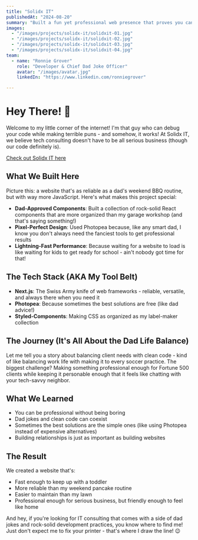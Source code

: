 ```yaml
---
title: "Solidx IT"
publishedAt: "2024-08-20"
summary: "Built a fun yet professional web presence that proves you can be a tech dad and still write amazing code. Powered by Next.js and dad-approved development practices."
images:
  - "/images/projects/solidx-it/solidxit-01.jpg"
  - "/images/projects/solidx-it/solidxit-02.jpg"
  - "/images/projects/solidx-it/solidxit-03.jpg"
  - "/images/projects/solidx-it/solidxit-04.jpg"
team:
  - name: "Ronnie Grover"
    role: "Developer & Chief Dad Joke Officer"
    avatar: "/images/avatar.jpg"
    linkedIn: "https://www.linkedin.com/ronniegrover"

---
```


# Hey There! 👋

Welcome to my little corner of the internet! I'm that guy who can debug your code while making terrible puns - and somehow, it works! At Solidx IT, we believe tech consulting doesn't have to be all serious business (though our code definitely is).

<a href="https://solidxit.com" target="_blank" rel="noopener noreferrer">
  Check out Solidx IT here
</a>


## What We Built Here

Picture this: a website that's as reliable as a dad's weekend BBQ routine, but with way more JavaScript. Here's what makes this project special:

- **Dad-Approved Components**: Built a collection of rock-solid React components that are more organized than my garage workshop (and that's saying something!)
- **Pixel-Perfect Design**: Used Photopea because, like any smart dad, I know you don't always need the fanciest tools to get professional results
- **Lightning-Fast Performance**: Because waiting for a website to load is like waiting for kids to get ready for school - ain't nobody got time for that!

## The Tech Stack (AKA My Tool Belt)

- **Next.js**: The Swiss Army knife of web frameworks - reliable, versatile, and always there when you need it
- **Photopea**: Because sometimes the best solutions are free (like dad advice!)
- **Styled-Components**: Making CSS as organized as my label-maker collection

## The Journey (It's All About the Dad Life Balance)

Let me tell you a story about balancing client needs with clean code - kind of like balancing work life with making it to every soccer practice. The biggest challenge? Making something professional enough for Fortune 500 clients while keeping it personable enough that it feels like chatting with your tech-savvy neighbor.

## What We Learned

- You can be professional without being boring
- Dad jokes and clean code can coexist
- Sometimes the best solutions are the simple ones (like using Photopea instead of expensive alternatives)
- Building relationships is just as important as building websites

## The Result

We created a website that's:
- Fast enough to keep up with a toddler
- More reliable than my weekend pancake routine
- Easier to maintain than my lawn
- Professional enough for serious business, but friendly enough to feel like home

And hey, if you're looking for IT consulting that comes with a side of dad jokes and rock-solid development practices, you know where to find me! Just don't expect me to fix your printer - that's where I draw the line! 😉